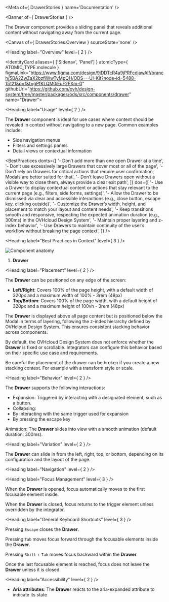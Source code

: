 
<Meta of={ DrawerStories } name='Documentation' />

<Banner of={ DrawerStories } />

The Drawer component provides a sliding panel that reveals additional content without navigating away from the current page.

<Canvas of={ DrawerStories.Overview } sourceState='none' />

<Heading label="Overview" level={ 2 } />

<IdentityCard aliases={ ['Sidenav', 'Panel'] }
              atomicType={ ATOMIC_TYPE.molecule }
              figmaLink="https://www.figma.com/design/9jDDTcR4a9jPRFcdjawAlf/branch/5BA2ZwZaX2bzfiWwTyMpQH/ODS---UI-Kit?node-id=5488-15121&p=f&t=gPfKLQM0iEuF2FXm-0"
              githubUrl="https://github.com/ovh/design-system/tree/master/packages/ods/src/components/drawer"
              name="Drawer">
</IdentityCard>

<Heading label="Usage" level={ 2 } />

The **Drawer** component is ideal for use cases where content should be revealed in context without navigating to a new page. Common examples include:

- Side navigation menus
- Filters and settings panels
- Detail views or contextual information

<BestPractices
  donts={[
    '- Don’t add more than one open Drawer at a time',
    '- Don’t use excessively large Drawers that cover most or all of the page',
    '- Don’t rely on Drawers for critical actions that require user confirmation, Modals are better suited for that',
    '- Don’t leave Drawers open without a visible way to close them, always provide a clear exit path',
  ]}
  dos={[
    '- Use a Drawer to display contextual content or actions that stay relevant to the current page (e.g., filters, side forms, settings)',
    '- Allow the Drawer to be dismissed via clear and accessible interactions (e.g., close button, escape key, clicking outside)',
    '- Customize the Drawer’s width, height, and placement to match your layout and content needs',
    '- Keep transitions smooth and responsive, respecting the expected animation duration (e.g., 300ms) in the OVHcloud Design System',
    '- Maintain proper layering and z-index behavior',
    '- Use Drawers to maintain continuity of the user’s workflow without breaking the page context',
  ]}
/>

<Heading label="Best Practices in Context" level={ 3 } />

![Component anatomy](components/drawer/anatomy.png "Component anatomy")

1. **Drawer**

<Heading label="Placement" level={ 2 } />

The **Drawer** can be positioned on any edge of the screen:

- **Left/Right**: Covers 100% of the page height, with a default width of 320px and a maximum width of 100% - 3rem (48px)
- **Top/Bottom**: Covers 100% of the page width, with a default height of 320px and a maximum height of 100vh - 3rem (48px)

The **Drawer** is displayed above all page content but is positioned below the Modal in terms of layering, following the z-index hierarchy defined by OVHcloud Design System. This ensures consistent stacking behavior across components.

By default, the OVHcloud Design System does not enforce whether the **Drawer** is fixed or scrollable. Integrators can configure this behavior based on their specific use case and requirements.

Be careful the placement of the drawer can be broken if you create a new <ExternalLink href="https://developer.mozilla.org/en-US/docs/Web/CSS/CSS_positioned_layout/Understanding_z-index/Stacking_context" target="_blank">stacking context</ExternalLink>.
For example with a transform style or scale.

<Heading label="Behavior" level={ 2 } />

The **Drawer** supports the following interactions:

- Expansion: Triggered by interacting with a designated element, such as a button.
- Collapsing:
- By interacting with the same trigger used for expansion
- By pressing the escape key

Animation: The **Drawer** slides into view with a smooth animation (default duration: 300ms).

<Heading label="Variation" level={ 2 } />

The **Drawer** can slide in from the left, right, top, or bottom, depending on its configuration and the layout of the page.

<Heading label="Navigation" level={ 2 } />

<Heading label="Focus Management" level={ 3 } />

When the **Drawer** is opened, focus automatically moves to the first focusable element inside.

When the **Drawer** is closed, focus returns to the trigger element unless overridden by the integrator.

<Heading label="General Keyboard Shortcuts" level={ 3 } />

Pressing `Escape` closes the **Drawer**.

Pressing `Tab` moves focus forward through the focusable elements inside the **Drawer**.

Pressing `Shift` + `Tab` moves focus backward within the **Drawer**.

Once the last focusable element is reached, focus does not leave the **Drawer** unless it is closed.

<Heading label="Accessibility" level={ 2 } />

- **Aria attributes**: The **Drawer** reacts to the aria-expanded attribute to indicate its state
